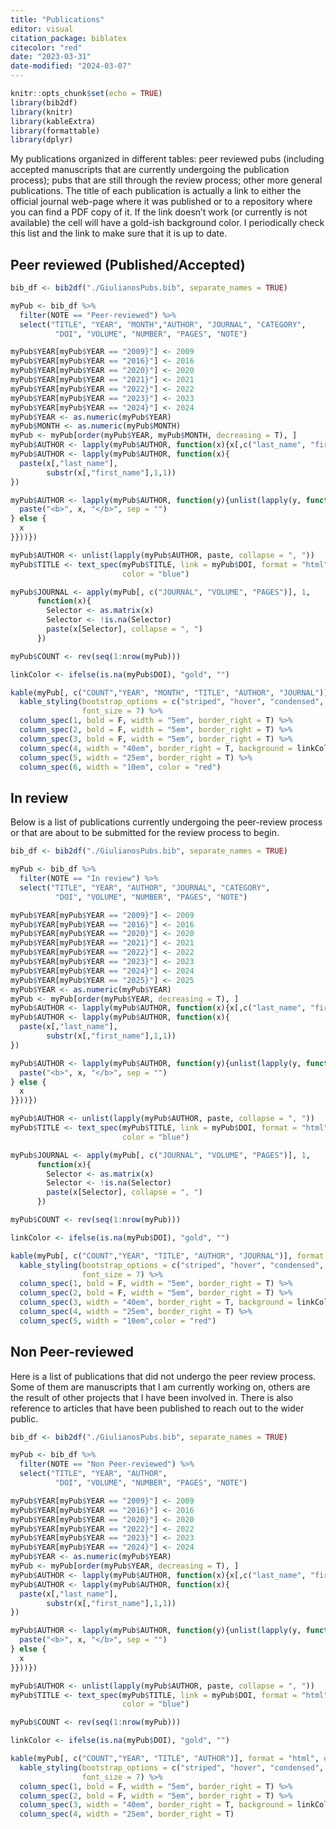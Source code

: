 ```yaml
---
title: "Publications"
editor: visual
citation_package: biblatex
citecolor: "red"
date: "2023-03-31"
date-modified: "2024-03-07"
---
```


```r
knitr::opts_chunk$set(echo = TRUE)
library(bib2df)
library(knitr)
library(kableExtra)
library(formattable)
library(dplyr)
```

My publications organized in different tables: peer reviewed pubs (including accepted manuscripts that are currently undergoing the publication process); pubs that are still through the review process; other more general publications. The title of each publication is actually a link to either the official journal web-page where it was published or to a repository where you can find a PDF copy of it. If the link doesn't work (or currently is not available) the cell will have a gold-ish background color. I periodically check this list and the link to make sure that it is up to date.

## Peer reviewed (Published/Accepted)

```r
bib_df <- bib2df("./GiulianosPubs.bib", separate_names = TRUE)

myPub <- bib_df %>% 
  filter(NOTE == "Peer-reviewed") %>% 
  select("TITLE", "YEAR", "MONTH","AUTHOR", "JOURNAL", "CATEGORY",
          "DOI", "VOLUME", "NUMBER", "PAGES", "NOTE")

myPub$YEAR[myPub$YEAR == "2009}"] <- 2009
myPub$YEAR[myPub$YEAR == "2016}"] <- 2016
myPub$YEAR[myPub$YEAR == "2020}"] <- 2020
myPub$YEAR[myPub$YEAR == "2021}"] <- 2021
myPub$YEAR[myPub$YEAR == "2022}"] <- 2022
myPub$YEAR[myPub$YEAR == "2023}"] <- 2023
myPub$YEAR[myPub$YEAR == "2024}"] <- 2024
myPub$YEAR <- as.numeric(myPub$YEAR)
myPub$MONTH <- as.numeric(myPub$MONTH)
myPub <- myPub[order(myPub$YEAR, myPub$MONTH, decreasing = T), ]
myPub$AUTHOR <- lapply(myPub$AUTHOR, function(x){x[,c("last_name", "first_name")]})
myPub$AUTHOR <- lapply(myPub$AUTHOR, function(x){
  paste(x[,"last_name"],
        substr(x[,"first_name"],1,1))
})

myPub$AUTHOR <- lapply(myPub$AUTHOR, function(y){unlist(lapply(y, function(x){if (x == "Colosimo G"){
  paste("<b>", x, "</b>", sep = "")
} else {
  x
}}))})

myPub$AUTHOR <- unlist(lapply(myPub$AUTHOR, paste, collapse = ", "))
myPub$TITLE <- text_spec(myPub$TITLE, link = myPub$DOI, format = "html",
                         color = "blue")

myPub$JOURNAL <- apply(myPub[, c("JOURNAL", "VOLUME", "PAGES")], 1,
      function(x){
        Selector <- as.matrix(x)
        Selector <- !is.na(Selector)
        paste(x[Selector], collapse = ", ")
      })

myPub$COUNT <- rev(seq(1:nrow(myPub)))

linkColor <- ifelse(is.na(myPub$DOI), "gold", "")

kable(myPub[, c("COUNT","YEAR", "MONTH", "TITLE", "AUTHOR", "JOURNAL")], format = "html", escape = F) %>%
  kable_styling(bootstrap_options = c("striped", "hover", "condensed", "responsive"),
                font_size = 7) %>%
  column_spec(1, bold = F, width = "5em", border_right = T) %>%
  column_spec(2, bold = F, width = "5em", border_right = T) %>%
  column_spec(3, bold = F, width = "5em", border_right = T) %>%
  column_spec(4, width = "40em", border_right = T, background = linkColor) %>%
  column_spec(5, width = "25em", border_right = T) %>%
  column_spec(6, width = "10em", color = "red")
```

## In review

Below is a list of publications currently undergoing the peer-review process or that are about to be submitted for the review process to begin.

```r
bib_df <- bib2df("./GiulianosPubs.bib", separate_names = TRUE)

myPub <- bib_df %>% 
  filter(NOTE == "In review") %>% 
  select("TITLE", "YEAR", "AUTHOR", "JOURNAL", "CATEGORY",
          "DOI", "VOLUME", "NUMBER", "PAGES", "NOTE")

myPub$YEAR[myPub$YEAR == "2009}"] <- 2009
myPub$YEAR[myPub$YEAR == "2016}"] <- 2016
myPub$YEAR[myPub$YEAR == "2020}"] <- 2020
myPub$YEAR[myPub$YEAR == "2021}"] <- 2021
myPub$YEAR[myPub$YEAR == "2022}"] <- 2022
myPub$YEAR[myPub$YEAR == "2023}"] <- 2023
myPub$YEAR[myPub$YEAR == "2024}"] <- 2024
myPub$YEAR[myPub$YEAR == "2025}"] <- 2025
myPub$YEAR <- as.numeric(myPub$YEAR)
myPub <- myPub[order(myPub$YEAR, decreasing = T), ]
myPub$AUTHOR <- lapply(myPub$AUTHOR, function(x){x[,c("last_name", "first_name")]})
myPub$AUTHOR <- lapply(myPub$AUTHOR, function(x){
  paste(x[,"last_name"],
        substr(x[,"first_name"],1,1))
})

myPub$AUTHOR <- lapply(myPub$AUTHOR, function(y){unlist(lapply(y, function(x){if (x == "Colosimo G"){
  paste("<b>", x, "</b>", sep = "")
} else {
  x
}}))})

myPub$AUTHOR <- unlist(lapply(myPub$AUTHOR, paste, collapse = ", "))
myPub$TITLE <- text_spec(myPub$TITLE, link = myPub$DOI, format = "html",
                         color = "blue")

myPub$JOURNAL <- apply(myPub[, c("JOURNAL", "VOLUME", "PAGES")], 1,
      function(x){
        Selector <- as.matrix(x)
        Selector <- !is.na(Selector)
        paste(x[Selector], collapse = ", ")
      })

myPub$COUNT <- rev(seq(1:nrow(myPub)))

linkColor <- ifelse(is.na(myPub$DOI), "gold", "")

kable(myPub[, c("COUNT","YEAR", "TITLE", "AUTHOR", "JOURNAL")], format = "html", escape = F) %>%
  kable_styling(bootstrap_options = c("striped", "hover", "condensed", "responsive"),
                font_size = 7) %>%
  column_spec(1, bold = F, width = "5em", border_right = T) %>%
  column_spec(2, bold = F, width = "5em", border_right = T) %>%
  column_spec(3, width = "40em", border_right = T, background = linkColor) %>%
  column_spec(4, width = "25em", border_right = T) %>%
  column_spec(5, width = "10em",color = "red")

```

## Non Peer-reviewed

Here is a list of publications that did not undergo the peer review process. Some of them are manuscripts that I am currently working on, others are the result of other projects that I have been involved in. There is also reference to articles that have been published to reach out to the wider public.

```r
bib_df <- bib2df("./GiulianosPubs.bib", separate_names = TRUE)

myPub <- bib_df %>% 
  filter(NOTE == "Non Peer-reviewed") %>% 
  select("TITLE", "YEAR", "AUTHOR",
          "DOI", "VOLUME", "NUMBER", "PAGES", "NOTE")

myPub$YEAR[myPub$YEAR == "2009}"] <- 2009
myPub$YEAR[myPub$YEAR == "2016}"] <- 2016
myPub$YEAR[myPub$YEAR == "2020}"] <- 2020
myPub$YEAR[myPub$YEAR == "2022}"] <- 2022
myPub$YEAR[myPub$YEAR == "2023}"] <- 2023
myPub$YEAR[myPub$YEAR == "2024}"] <- 2024
myPub$YEAR <- as.numeric(myPub$YEAR)
myPub <- myPub[order(myPub$YEAR, decreasing = T), ]
myPub$AUTHOR <- lapply(myPub$AUTHOR, function(x){x[,c("last_name", "first_name")]})
myPub$AUTHOR <- lapply(myPub$AUTHOR, function(x){
  paste(x[,"last_name"],
        substr(x[,"first_name"],1,1))
})

myPub$AUTHOR <- lapply(myPub$AUTHOR, function(y){unlist(lapply(y, function(x){if (x == "Colosimo G"){
  paste("<b>", x, "</b>", sep = "")
} else {
  x
}}))})

myPub$AUTHOR <- unlist(lapply(myPub$AUTHOR, paste, collapse = ", "))
myPub$TITLE <- text_spec(myPub$TITLE, link = myPub$DOI, format = "html",
                         color = "blue")

myPub$COUNT <- rev(seq(1:nrow(myPub)))

linkColor <- ifelse(is.na(myPub$DOI), "gold", "")

kable(myPub[, c("COUNT","YEAR", "TITLE", "AUTHOR")], format = "html", escape = F) %>%
  kable_styling(bootstrap_options = c("striped", "hover", "condensed", "responsive"),
                font_size = 7) %>%
  column_spec(1, bold = F, width = "5em", border_right = T) %>%
  column_spec(2, bold = F, width = "5em", border_right = T) %>%
  column_spec(3, width = "40em", border_right = T, background = linkColor) %>%
  column_spec(4, width = "25em", border_right = T)
```
